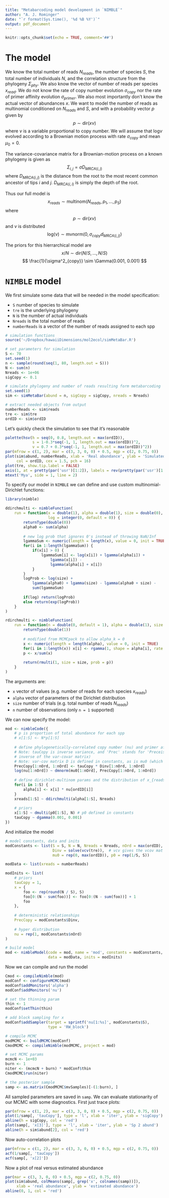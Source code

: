 ```yaml
---
title: "Metabarcoding model development in `NIMBLE`"
author: "A. J. Rominger"
date: "`r format(Sys.time(), '%d %B %Y')`"
output: pdf_document
---
```


```r
knitr::opts_chunk$set(echo = TRUE, comment='##')
```

# The model

We know the total number of reads $N_{reads}$, the number of species $S$, the total number of individuals $N$, and the correlation structure from the phylogeny $\Sigma_{phy}$.  We also know the vector of number of reads per species $x_{read}$. We do not know the rate of copy number evolution $\sigma_{copy}$ nor the rate of primer affinity evolution $\sigma_{primer}$.  We also most importantly don't know the actual vector of abundances $x$.  We want to model the number of reads as multinomial conditioned on $N_{reads}$ and $S$, and with a probability vector $p$ given by
$$
p \sim \text{dir}(x \nu)
$$
where $\nu$ is a variable proportional to copy number.  We will assume that $\text{log}\nu$ evolved according to a Brownian motion process with rate $\sigma_{copy}$ and mean $\mu_0 = 0$.

The variance-covariance matrix for a Brownian-motion process on a known phylogeny is given as
$$
\Sigma_{i,j} = \sigma D_{MRCA(i,j)}
$$
where $D_{MRCA(i,j)}$ is the distance from the root to the most recent common ancestor of tips $i$ and $j$.  $D_{MRCA(i,i)}$ is simply the depth of the root.

Thus our full model is 
$$
x_{reads} \sim \text{multinom}(N_{reads}, p_1, \ldots, p_S)
$$
where 
$$
p \sim \text{dir}(x \nu)
$$
and $\nu$ is distributed
$$
\text{log}(\nu) \sim \text{mvnorm}(0, \sigma_{copy} d_{MRCA(i,j)})
$$

The priors for this hierrarchical model are
$$
x/N \sim \text{dir}(N/S, \ldots, N/S)
$$
$$
\frac{1}{\sigma^2_{copy}} \sim \Gamma(0.001, 0.001)
$$


# `NIMBLE` model

We first simulate some data that will be needed in the model specification:

* `S` number of species to simulate
* `tre` is the underlying phylogeny
* `N` is the number of actual individuals
* `Nreads` is the total number of reads
* `numberReads` is a vector of the number of reads assigned to each spp

```r
# simulation functions
source('~/Dropbox/hawaiiDimensions/mol2ecol/simMetaBar.R')

# set parameters for simulation
S <- 70
set.seed(1)
n <- sample(round(seq(1, 80, length.out = S)))
N <- sum(n)
Nreads <- 1e+06
sigCopy <- 0.1

# simulate phylogeny and number of reads resulting form metabarcoding
set.seed(1)
sim <- simMetaBar(abund = n, sigCopy = sigCopy, nreads = Nreads)

# extract needed objects from output
numberReads <- sim$reads
tre <- sim$tre
ordID <- sim$ordID
```

Let's quickly check the simulation to see that it's reasonable

```r
palette(hsv(h = seq(0, 0.8, length.out = max(ordID)), 
            s = 1-0.3*seq(-1, 1, length.out = max(ordID))^2, 
            v = 0.7 + 0.3*seq(-1, 1, length.out = max(ordID))^2))
par(mfrow = c(1, 2), mar = c(3, 3, 0, 0) + 0.5, mgp = c(2, 0.75, 0))
plot(sim$abund, numberReads, xlab = 'Real abundance', ylab = 'Simulated number of reads', 
     col = ordID, cex = 1.5, pch = 16)
plot(tre, show.tip.label = FALSE)
axis(1, at = pretty(par('usr')[1:2]), labels = rev(pretty(par('usr')[1:2])))
mtext('Mya', side = 1, line = 2)
```

To specify our model in `NIMBLE` we can define and use custom multinomial-Dirichlet functions:

```r
library(nimble)

ddirchmulti <- nimbleFunction(
    run = function(x = double(1), alpha = double(1), size = double(0),
                   log = integer(0, default = 0)) {
        returnType(double(0))
        alpha0 <- sum(alpha)
        
        # new log prob that ignores 0's instead of throwing NaN/Inf
        lgammaSum <- numeric(length = length(x), value = 0, init = TRUE)
        for(i in 1:length(lgammaSum)) {
            if(x[i] > 0) {
                lgammaSum[i] <- log(x[i]) + lgamma(alpha[i]) +
                    lgamma(x[i]) -
                    lgamma(alpha[i] + x[i])
            }
        }
        logProb <- log(size) +
            lgamma(alpha0) + lgamma(size) - lgamma(alpha0 + size) -
            sum(lgammaSum)
        
        if(log) return(logProb)
        else return(exp(logProb))
    }
)

rdirchmulti <- nimbleFunction(
    run = function(n = double(0, default = 1), alpha = double(1), size = double(0)) {
        returnType(double(1))
        
        # modified from MCMCpack to allow alpha_k = 0
        x <- numeric(length = length(alpha), value = 0, init = TRUE)
        for(i in 1:length(x)) x[i] <- rgamma(1, shape = alpha[i], rate = 1)
        p <- x/sum(x)
        
        return(rmulti(1, size = size, prob = p))
    }
)
```

The arguments are:
    
* `x` vector of values (e.g. number of reads for each species $x_{reads}$)
* `alpha` vector of parameters of the Dirichlet distribution
* `size` number of trials (e.g. total number of reads $N_{reads}$)
* `n` number of observations (only `n = 1` supported)


We can now specify the model:

```r
mod <- nimbleCode({
    # p is proportion of total abundance for each spp
    # x[1:S] <- N*p[1:S]
    
    # define phylogenetically-correlated copy number (nu) and primer affinity (lambda)
    # Note: tauCopy is inverse variance, and 'Prec' stands for 'Preceission' matrix (the
    # inverse of the var-covar matrix)
    # Note: var-cov matrix D is defined in constants, as is mu0 (which is a vector of 0)
    PrecCopy[1:nOrd, 1:nOrd] <- tauCopy * Dinv[1:nOrd, 1:nOrd]
    log(nu[1:nOrd]) ~ dmnorm(mu0[1:nOrd], PrecCopy[1:nOrd, 1:nOrd])
    
    # define dirichlet-multinom params and the distribution of x_{reads}
    for(i in 1:S) {
        alpha[i] <- x[i] * nu[ordID[i]]
    }
    xreads[1:S] ~ ddirchmulti(alpha[1:S], Nreads)
    
    # priors
    x[1:S] ~ dmulti(p0[1:S], N) # p0 defined in constants
    tauCopy ~ dgamma(0.001, 0.001)
})
```


And initialize the model

```r
# model constants, data and inits
modConstants <- list(S = S, N = N, Nreads = Nreads, nOrd = max(ordID), ordID = ordID,
                     Dinv = solve(vcv(tre)),  # vcv gives the vcov mat of a phylo for sig = 1
                     mu0 = rep(0, max(ordID)), p0 = rep(1/S, S))

modData <- list(xreads = numberReads)

modInits <- list(
    # priors
    tauCopy = 1,
    x = {
        foo <- rep(round(N / S), S)
        foo[0:(N - sum(foo))] <- foo[0:(N - sum(foo))] + 1
        foo
    }, 
    
    # deterministic relationships
    PrecCopy = modConstants$Dinv,
    
    # hyper distribution
    nu = rep(1, modConstants$nOrd)
)

# build model
mod <- nimbleModel(code = mod, name = 'mod', constants = modConstants, 
                   data = modData, inits = modInits)
```

Now we can compile and run the model

```r
Cmod <- compileNimble(mod)
modConf <- configureMCMC(mod)
modConf$addMonitors('alpha')
modConf$addMonitors('nu')

# set the thinning param
thin <- 1
modConf$setThin(thin)

# add block sampling for x
modConf$addSampler(target = sprintf('nu[1:%s]', modConstants$S),
                   type = 'RW_block')

# compile MCMC
modMCMC <- buildMCMC(modConf)
CmodMCMC <- compileNimble(modMCMC, project = mod)

# set MCMC params
mcmcN <- 1e+03
burn <- 1
niter <- (mcmcN + burn) * modConf$thin
CmodMCMC$run(niter)

# the posterior sample    
samp <- as.matrix(CmodMCMC$mvSamples)[-(1:burn), ]
```

All sampled parameters are saved in `samp`.  We can evaluate stationarity of our MCMC with some diagnostics.  First just trace plots:

```r
par(mfrow = c(1, 2), mar = c(3, 3, 0, 0) + 0.5, mgp = c(2, 0.75, 0))
plot(1/samp[, 'tauCopy'], type = 'l', xlab = 'iter', ylab = 'sigCopy')
abline(h = sigCopy, col = 'red')
plot(samp[, 'x[3]'], type = 'l', xlab = 'iter', ylab = 'Sp 2 abund')
abline(h = sim$abund[2], col = 'red')
```

Now auto-correlation plots
```r
par(mfrow = c(1, 2), mar = c(3, 3, 0, 0) + 0.5, mgp = c(2, 0.75, 0))
acf(1/samp[, 'tauCopy'])
acf(samp[, 'x[2]'])
```

Now a plot of real versus estimated abundance
```r
par(mar = c(3, 3, 0, 0) + 0.5, mgp = c(2, 0.75, 0))
plot(sim$abund, colMeans(samp[, grep('x', colnames(samp))]), 
     xlab = 'real abundance', ylab = 'estimated abundance')
abline(0, 1, col = 'red')
```
